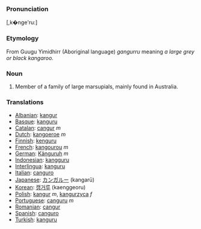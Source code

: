 ===Pronunciation===
[,k�nge'ru:]
===Etymology===
From Guugu Yimidhirr (Aboriginal language) ''gangurru'' meaning ''a large grey or black kangaroo''.

===Noun===
#Member of a family of large marsupials, mainly found in Australia.

===Translations===
*[[Albanian]]: [[kangur]]
*[[Basque]]: [[kanguru]]
*[[Catalan]]: [[cangur]] ''m''
*[[Dutch]]: [[kangoeroe]] ''m''
*[[Finnish]]: [[kenguru]]
*[[French]]: [[kangourou]] ''m''
*[[German]]: [[Känguruh]] ''m''
*[[Indonesian]]: [[kangguru]]
*[[Interlingua]]: [[kanguru]]
*[[Italian]]: [[canguro]]
*[[Japanese]]: [[カンガルー]] (kangarū)
*[[Korean]]: [[캥거루]] (kaenggeoru)
*[[Polish]]: [[kangur]] ''m'', [[kangurzyca]] ''f''
*[[Portuguese]]: [[canguru]] ''m''
*[[Romanian]]: [[cangur]]
*[[Spanish]]: [[canguro]]
*[[Turkish]]: [[kanguru]]
